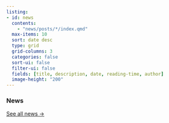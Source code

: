 ```yaml
---
listing:
- id: news
  contents:
    - "news/posts/*/index.qmd"
  max-items: 10
  sort: date desc
  type: grid
  grid-columns: 3
  categories: false
  sort-ui: false
  filter-ui: false
  fields: [title, description, date, reading-time, author]
  image-height: "200"
---
```


### News

::: {#news}

:::

[See all news &rarr;](news/)


```{=html}
<style>
  /* hide default Quarto grid once JS enhancement is active */
  #listing-news.enhanced-carousel .list.grid.quarto-listing-cols-3 {
    display: none !important;
  }

  #carousel-container {
    width: 100%;
    overflow: hidden;
    position: relative;
  }
  #carousel-container:focus {
    outline: 2px solid #007acc;
    outline-offset: 4px;
  }

  #carousel-track {
    display: flex;
    align-items: flex-start;
    transition: transform 0.7s cubic-bezier(0.25, 1, 0.5, 1);
    will-change: transform;
  }

  /* each slide sizing & height animation */
  #carousel-track > .g-col-1 {
    flex: 0 0 33.3333%; /* Default for desktop (3 columns) */
    padding: 1rem;
    box-sizing: border-box;
    display: block !important;
    transition: height 0.3s ease;
  }

  /* Tablet/iPad size: 2 columns */
  @media (max-width: 1024px) and (min-width: 769px) {
    #carousel-track > .g-col-1 {
      flex: 0 0 50%; /* 2 columns */
    }
  }

  /* Single-column on smaller mobile */
  @media (max-width: 768px) {
    #carousel-track > .g-col-1 {
      flex: 0 0 100%; /* 1 column */
    }
  }

  /* remove default card styling */
  #carousel-track > .g-col-1 .card {
    background: none;
    box-shadow: none;
    border: none;
  }

  /* trim default listing padding */
  .quarto-listing {
    padding-bottom: 0 !important;
  }
</style>

<script>
  document.addEventListener('DOMContentLoaded', function () {
    const listing = document.getElementById('listing-news');
    if (!listing) return;

    const originalItems = Array.from(
      listing.querySelectorAll('.list.grid.quarto-listing-cols-3 > .g-col-1')
    );
    const N_original = originalItems.length;

  originalItems.forEach(item => {
    const card = item.querySelector('.card');
    if (card) {
      card.classList.add('news-item');
    }
  });

    // Helper to get items per view (cached on first call, recalculated on resize)
    function getItemsPerView() {
      const width = window.innerWidth;
      if (width <= 768) { // Mobile
        return 1;
      } else if (width > 768 && width <= 1024) { // Tablet/iPad
        return 2;
      } else { // Desktop
        return 3;
      }
    }

    // If there are too few items to scroll, just display them statically.
    // This check now uses the initial itemsPerView.
    if (N_original <= getItemsPerView()) {
      listing.classList.remove('enhanced-carousel');
      return;
    }

    // Add enhanced-carousel class only if the carousel is actually being initialized
    listing.classList.add('enhanced-carousel');

    let carouselContainer = document.getElementById('carousel-container');
    let carouselTrack = document.getElementById('carousel-track');

    // Initialize carousel elements if they don't exist (first load or after a full re-init on resize)
    if (!carouselContainer) {
      carouselContainer = document.createElement('div');
      carouselContainer.id = 'carousel-container';
      carouselContainer.setAttribute('role', 'region');
      carouselContainer.setAttribute('aria-live', 'polite');
      carouselContainer.setAttribute('tabindex', '0');

      carouselTrack = document.createElement('div');
      carouselTrack.id = 'carousel-track';
      carouselContainer.appendChild(carouselTrack);
      listing.parentNode.insertBefore(carouselContainer, listing.nextSibling);
    } else {
        // Clear existing children from track if re-initializing on resize
        while(carouselTrack.firstChild) {
            carouselTrack.removeChild(carouselTrack.firstChild);
        }
    }

    let itemsPerView = getItemsPerView(); // Initial calculation
    const numClones = Math.max(itemsPerView, 1);

    const clonedItems = [];
    for (let i = 0; i < numClones; i++) {
        const clone = originalItems[i % N_original].cloneNode(true);
        clone.setAttribute('aria-hidden', 'true');
        clonedItems.push(clone);
    }

    originalItems.forEach(i => {
        carouselTrack.appendChild(i);
        i.setAttribute('aria-hidden', 'false');
    });
    clonedItems.forEach(i => carouselTrack.appendChild(i));

    const allItems = [...originalItems, ...clonedItems];

    let currentIndex = 0;
    let shiftPercent = 100 / itemsPerView;
    const displayDuration = 2000;
    const transitionDuration = 700;

    function recalcHeight() {
      for (let i = currentIndex; i < Math.min(currentIndex + itemsPerView, allItems.length); i++) {
          allItems[i].style.height = 'auto';
      }

      const vis = allItems.slice(currentIndex, currentIndex + itemsPerView);
      const h = vis.length > 0 ? Math.max(...vis.map(i => i.offsetHeight)) : 0;
      vis.forEach(i => i.style.height = h + 'px');
      carouselContainer.style.height = h + 'px';
    }

    function updateSlide(idx, instant = false) {
      if (instant) {
        carouselTrack.style.transition = 'none';
      } else {
        carouselTrack.style.transition = `transform ${transitionDuration / 1000}s cubic-bezier(0.25, 1, 0.5, 1)`;
      }

      carouselTrack.style.transform = `translateX(-${idx * shiftPercent}%)`;
      recalcHeight();

      allItems.forEach((item, i) => {
          if (i >= currentIndex && i < currentIndex + itemsPerView) {
              item.setAttribute('aria-hidden', 'false');
          } else {
              item.setAttribute('aria-hidden', 'true');
          }
      });

      if (!instant && idx >= N_original) {
        setTimeout(() => {
          currentIndex = 0;
          updateSlide(currentIndex, true);
        }, transitionDuration);
      }
    }

    function nextSlide() {
      currentIndex++;
      updateSlide(currentIndex);
    }

    recalcHeight();
    updateSlide(0);

    // auto-play with pause on hover/focus/visibility
    let intervalId = setInterval(nextSlide, displayDuration);
    ['mouseenter','focusin'].forEach(e =>
      carouselContainer.addEventListener(e, () => clearInterval(intervalId))
    );
    ['mouseleave','focusout'].forEach(e =>
      carouselContainer.addEventListener(e, () => {
        clearInterval(intervalId);
        intervalId = setInterval(nextSlide, displayDuration);
      })
    );
    document.addEventListener('visibilitychange', () => {
      if (document.hidden) clearInterval(intervalId);
      else {
        clearInterval(intervalId);
        intervalId = setInterval(nextSlide, displayDuration);
      }
    });

    let resizeTimeout = null;
    window.addEventListener('resize', () => {
      clearTimeout(resizeTimeout);
      resizeTimeout = setTimeout(() => {
        const newItemsPerView = getItemsPerView();

        if (newItemsPerView !== itemsPerView || N_original <= newItemsPerView) {
            clearInterval(intervalId);
            carouselContainer.remove();
            document.dispatchEvent(new Event('DOMContentLoaded'));
            return;
        }

        itemsPerView = newItemsPerView;
        shiftPercent = 100 / itemsPerView;
        currentIndex = Math.min(currentIndex, N_original - 1);
        recalcHeight();
        updateSlide(currentIndex, true);
      }, 150);
    });
  });
</script>
```